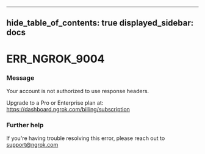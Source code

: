 

---
hide_table_of_contents: true
displayed_sidebar: docs
---


# ERR_NGROK_9004

### Message
Your account is not authorized to use response headers.

Upgrade to a Pro or Enterprise plan at: https://dashboard.ngrok.com/billing/subscription

<ErrorDetails error="err_ngrok_9004" />



### Further help
If you're having trouble resolving this error, please reach out to [support@ngrok.com](mailto:support@ngrok.com?subject=Help%20with%20ERR_NGROK_9004)

